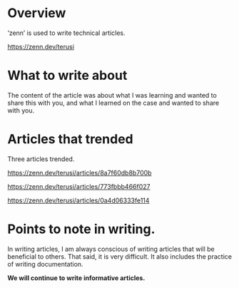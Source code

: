 # Overview

‘zenn’ is used to write technical articles.

https://zenn.dev/terusi

# What to write about

The content of the article was about what I was learning and wanted to share this with you, and what I learned on the case and wanted to share with you.

# Articles that trended

Three articles trended.

https://zenn.dev/terusi/articles/8a7f60db8b700b

https://zenn.dev/terusi/articles/773fbbb466f027

https://zenn.dev/terusi/articles/0a4d06333fe114

# Points to note in writing.

In writing articles, I am always conscious of writing articles that will be beneficial to others. That said, it is very difficult. It also includes the practice of writing documentation.

**We will continue to write informative articles.**


